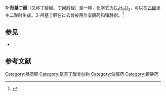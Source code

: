 {{Chembox
| Verifiedfields = changed
| Watchedfields = changed
| verifiedrevid = 477218700
| ImageFile = 3-hydroxybutanal.png
| ImageFile_Ref = {{chemboximage|correct|??}}
| ImageSize = 100
| ImageName = Skeletal formula of 3-hydroxybutanal
| IUPACName = 3-Hydroxybutanal<ref>{{Cite web|title = 3-hydroxybutanal – Compound Summary|url = https://pubchem.ncbi.nlm.nih.gov/summary/summary.cgi?cid=7897|work = PubChem Compound|publisher = National Center for Biotechnology Information|accessdate = 13 October 2011|location = USA|date = 26 March 2005|at = Identification and Related Records|archive-date = 2012-10-22|archive-url = https://web.archive.org/web/20121022011752/http://pubchem.ncbi.nlm.nih.gov/summary/summary.cgi?cid=7897|dead-url = no}}</ref>
| OtherNames = Acetaldol<br>3-Hydroxybutyraldehyde
|Section1={{Chembox Identifiers
| CASNo = 107-89-1
| CASNo_Ref = {{cascite|correct|CAS}}
| CASNo_Comment = <small>(''R''/''S'')</small>
| CASNo1 = 117706-97-5
| CASNo1_Ref = {{cascite|correct|CAS}}
| CASNo1_Comment = <small>(''R'')</small>
| CASNo2 = 117706-98-6
| CASNo2_Ref = {{cascite|correct|CAS}}
| CASNo2_Comment = <small>(''S'')</small>
| UNII_Ref = {{fdacite|changed|FDA}}
| UNII = 8C6G962B53
| PubChem = 7897
| PubChem_Comment = <small>(''R''/''S'')</small>
| PubChem1 = 13061653
| PubChem1_Comment = <small>(''R'')</small>
| ChemSpiderID = 7609
| ChemSpiderID_Ref = {{chemspidercite|correct|chemspider}}
| ChemSpiderID_Comment = <small>(''R''/''S'')</small>
| ChemSpiderID1 = 18915429
| ChemSpiderID1_Ref = {{chemspidercite|correct|chemspider}}
| ChemSpiderID1_Comment = <small>(''R'')</small>
| EINECS = 203-530-2
| MeSHName = 3-hydroxybutanal
| SMILES = CC(O)CC=O
| StdInChI = 1S/C4H8O2/c1-4(6)2-3-5/h3-4,6H,2H2,1H3
| StdInChI_Ref = {{stdinchicite|correct|chemspider}}
| InChI = 1/C4H8O2/c1-4(6)2-3-5/h3-4,6H,2H2,1H3
| StdInChIKey = HSJKGGMUJITCBW-UHFFFAOYSA-N
| StdInChIKey_Ref = {{stdinchicite|correct|chemspider}}
| InChIKey = HSJKGGMUJITCBW-UHFFFAOYAI
}}
|Section2={{Chembox Properties
| C=4 | H=8 | O=2 
| Density = 0.98 g/mL
| BoilingPtC = 162
}}
|Section3={{Chembox Related
| OtherFunction_label = aldehydes
| OtherFunction = [[羟乙醛|羟乙醛]]<br />
{{link-en|2-羟基丙醛|Lactaldehyde}}
}}
}}

'''3-羟基丁醛'''（又称丁醇醛、丁间醇醛）是一种{{link-en|羟醛|aldol}}，化学式为[[C4H8O2|C<sub>4</sub>H<sub>8</sub>O<sub>2</sub>]]，可以在[[乙醛|乙醛]]发生[[二聚体|二聚]]时生成。3-羟基丁醛在过去曾被用作[[安眠药|安眠药]]和[[镇静剂|镇静剂]]。<ref>{{Cite book | author = Hans Brandenberger, Robert A. A. Maes. | title = Analytical Toxicology: For Clinical, Forensic, and Pharmaceutical Chemists | location = New York | publisher = de Gruyter | date = 1997}}</ref>

==参见==
* {{link-en|4-羟基丁醛|gamma-Hydroxybutanal}}

==参考文献==
{{reflist|30em}}

{{Hypnotics and sedatives}}
{{Authority control}}

{{DEFAULTSORT:羟基丁醛, 3-}}
[[Category:羟基醛|Category:羟基醛]]
[[Category:氨基丁酸类似物|Category:氨基丁酸类似物]]
[[Category:催眠药|Category:催眠药]]
[[Category:镇静药|Category:镇静药]]